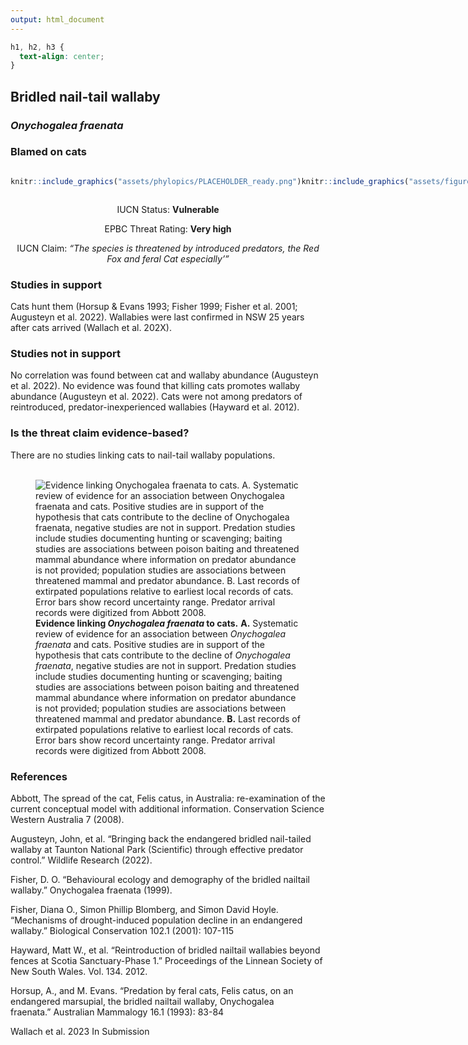 ```yaml
---
output: html_document
---
```

```css
h1, h2, h3 {
  text-align: center;
}
```

## **Bridled nail-tail wallaby**
### *Onychogalea fraenata*
### Blamed on cats

:::: {style="display: flex;"}

::: {}
  ```r
  knitr::include_graphics("assets/phylopics/PLACEHOLDER_ready.png")
  ```
:::

::: {}

:::

::: {}
  ```r
  knitr::include_graphics("assets/figures/Map_Cat_Onychogalea fraenata.png")
  ```
:::

::::
<center>
IUCN Status: **Vulnerable**

EPBC Threat Rating: **Very high**

IUCN Claim: *"The species is threatened by introduced predators, the Red Fox and feral Cat especially'"*

</center>

### Studies in support

Cats hunt them (Horsup & Evans 1993; Fisher 1999; Fisher et al. 2001; Augusteyn et al. 2022). Wallabies were last confirmed in NSW 25 years after cats arrived (Wallach et al. 202X).

### Studies not in support

No correlation was found between cat and wallaby abundance (Augusteyn et al. 2022). No evidence was found that killing cats promotes wallaby abundance (Augusteyn et al. 2022). Cats were not among predators of reintroduced, predator-inexperienced wallabies (Hayward et al. 2012).

### Is the threat claim evidence-based?

There are no studies linking cats to nail-tail wallaby populations.
<br>
<br>

![**Evidence linking *Onychogalea fraenata* to cats.** **A.** Systematic review of evidence for an association between *Onychogalea fraenata* and cats. Positive studies are in support of the hypothesis that cats contribute to the decline of *Onychogalea fraenata*, negative studies are not in support. Predation studies include studies documenting hunting or scavenging; baiting studies are associations between poison baiting and threatened mammal abundance where information on predator abundance is not provided; population studies are associations between threatened mammal and predator abundance. **B.** Last records of extirpated populations relative to earliest local records of cats. Error bars show record uncertainty range. Predator arrival records were digitized from Abbott 2008.](assets/figures/Main_Evidence_Cat_Onychogalea fraenata.png)

### References

Abbott, The spread of the cat, Felis catus, in Australia: re-examination of the current conceptual model with additional information. Conservation Science Western Australia 7 (2008).

Augusteyn, John, et al. "Bringing back the endangered bridled nail-tailed wallaby at Taunton National Park (Scientific) through effective predator control." Wildlife Research (2022).

Fisher, D. O. "Behavioural ecology and demography of the bridled nailtail wallaby." Onychogalea fraenata (1999).

Fisher, Diana O., Simon Phillip Blomberg, and Simon David Hoyle. "Mechanisms of drought-induced population decline in an endangered wallaby." Biological Conservation 102.1 (2001): 107-115

Hayward, Matt W., et al. "Reintroduction of bridled nailtail wallabies beyond fences at Scotia Sanctuary-Phase 1." Proceedings of the Linnean Society of New South Wales. Vol. 134. 2012.

Horsup, A., and M. Evans. "Predation by feral cats, Felis catus, on an endangered marsupial, the bridled nailtail wallaby, Onychogalea fraenata." Australian Mammalogy 16.1 (1993): 83-84

Wallach et al. 2023 In Submission

